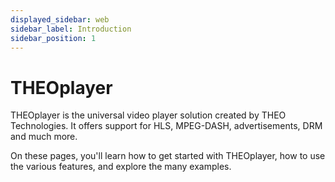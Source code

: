 ```yaml
---
displayed_sidebar: web
sidebar_label: Introduction
sidebar_position: 1
---
```


# THEOplayer

THEOplayer is the universal video player solution created by THEO Technologies. It offers support for HLS, MPEG-DASH, advertisements, DRM and much more.

On these pages, you'll learn how to get started with THEOplayer, how to use the various features, and explore the many examples.


<SidebarDocCardList />
